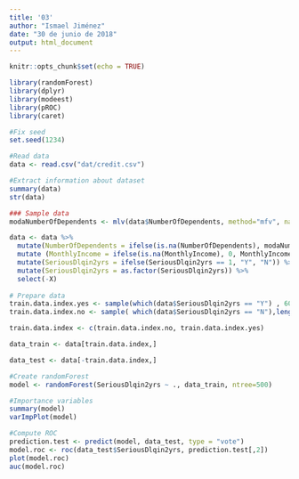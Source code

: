 ```yaml
---
title: '03'
author: "Ismael Jiménez"
date: "30 de junio de 2018"
output: html_document
---
```

```r
knitr::opts_chunk$set(echo = TRUE)
```

```r

library(randomForest)
library(dplyr)
library(modeest)
library(pROC)
library(caret)

#Fix seed
set.seed(1234)

#Read data
data <- read.csv("dat/credit.csv")

#Extract information about dataset
summary(data)
str(data)

### Sample data
modaNumberOfDependents <- mlv(data$NumberOfDependents, method="mfv", na.rm = TRUE)$M

data <- data %>%
  mutate(NumberOfDependents = ifelse(is.na(NumberOfDependents), modaNumberOfDependents, NumberOfDependents)) %>%
  mutate (MonthlyIncome = ifelse(is.na(MonthlyIncome), 0, MonthlyIncome)) %>%
  mutate(SeriousDlqin2yrs = ifelse(SeriousDlqin2yrs == 1, "Y", "N")) %>%
  mutate(SeriousDlqin2yrs = as.factor(SeriousDlqin2yrs)) %>%
  select(-X)
  
# Prepare data
train.data.index.yes <- sample(which(data$SeriousDlqin2yrs == "Y") , 6000)
train.data.index.no <- sample( which(data$SeriousDlqin2yrs == "N"),length(train.data.index.yes))

train.data.index <- c(train.data.index.no, train.data.index.yes) 

data_train <- data[train.data.index,]

data_test <- data[-train.data.index,]

#Create randomForest
model <- randomForest(SeriousDlqin2yrs ~ ., data_train, ntree=500)

#Importance variables
summary(model)
varImpPlot(model)

#Compute ROC
prediction.test <- predict(model, data_test, type = "vote")
model.roc <- roc(data_test$SeriousDlqin2yrs, prediction.test[,2])
plot(model.roc)
auc(model.roc)
```